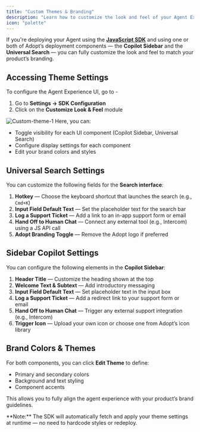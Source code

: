 ```yaml
---
title: "Custom Themes & Branding"
description: "Learn how to customize the look and feel of your Agent Experience to match your brand"
icon: "palette"
---
```


If you're deploying your Agent using the [**JavaScript SDK**](/javascript-sdk/introduction) and using one or both of Adopt’s deployment components — the **Copilot Sidebar** and the **Universal Search** — you can fully customize the look and feel to match your product’s branding.

## Accessing Theme Settings

To configure the Agent Experience UI, go to -

1. Go to **Settings → SDK Configuration**
2. Click on the **Customize Look & Feel** module

![Custom-theme-1](https://asset.adopt.ai/web/docs/custom-theme-1.png)
Here, you can:

- Toggle visibility for each UI component (Copilot Sidebar, Universal Search)
- Configure display settings for each component
- Edit your brand colors and styles

## Universal Search Settings

You can customize the following fields for the **Search interface**:

1. **Hotkey** — Choose the keyboard shortcut that launches the search (e.g., `Cmd+K`)
2. **Input Field Default Text** — Set the placeholder text for the search bar
3. **Log a Support Ticket** — Add a link to an in-app support form or email
4. **Hand Off to Human Chat** — Connect any external tool (e.g., Intercom) using a JS API call
5. **Adopt Branding Toggle** — Remove the Adopt logo if preferred

## Sidebar Copilot Settings

You can configure the following elements in the **Copilot Sidebar**:

1. **Header Title** — Customize the heading shown at the top
2. **Welcome Text & Subtext** — Add introductory messaging
3. **Input Field Default Text** — Set placeholder text in the input box
4. **Log a Support Ticket** — Add a redirect link to your support form or email
5. **Hand Off to Human Chat** — Trigger any external support integration (e.g., Intercom)
6. **Trigger Icon** — Upload your own icon or choose one from Adopt’s icon library

## Brand Colors & Themes

For both components, you can click **Edit Theme** to define:

- Primary and secondary colors
- Background and text styling
- Component accents

This allows you to fully align the agent experience with your product’s brand guidelines.

<Note>
  **Note:** The SDK will automatically fetch and apply your theme settings at runtime — no need to hardcode styles or redeploy.
</Note>